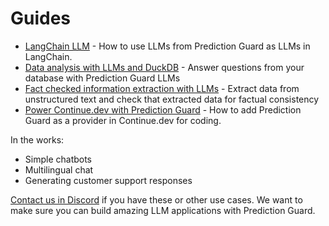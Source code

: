 # Guides

- [LangChain LLM](guides/langchainllm) - How to use LLMs from Prediction Guard as LLMs in LangChain.
- [Data analysis with LLMs and DuckDB](guides/ada) - Answer questions from your database with Prediction Guard LLMs
- [Fact checked information extraction with LLMs](guides/data-extraction) - Extract data from unstructured text and check that extracted data for factual consistency
- [Power Continue.dev with Prediction Guard](guides/code-assistant) - How to add Prediction Guard as a provider in Continue.dev for coding.  

In the works:

- Simple chatbots
- Multilingual chat
- Generating customer support responses

[Contact us in Discord](https://discord.gg/TFHgnhAFKd) if you have these or other use cases. We want to make sure you can build amazing LLM applications with Prediction Guard.
